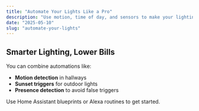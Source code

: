 ```yaml
---
title: "Automate Your Lights Like a Pro"
description: "Use motion, time of day, and sensors to make your lighting feel smart — and save energy."
date: "2025-05-10"
slug: "automate-your-lights"
---
```


## Smarter Lighting, Lower Bills

You can combine automations like:

- **Motion detection** in hallways
- **Sunset triggers** for outdoor lights
- **Presence detection** to avoid false triggers

Use Home Assistant blueprints or Alexa routines to get started.